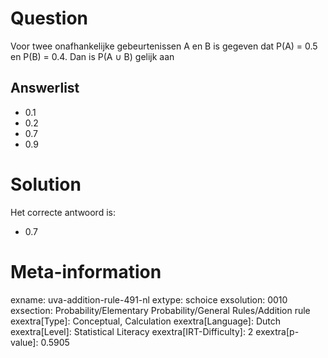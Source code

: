 Question
========

Voor twee onafhankelijke gebeurtenissen A en B is gegeven dat P(A) = 0.5
en P(B) = 0.4. Dan is P(A ∪ B) gelijk aan

Answerlist
----------

* 0.1
* 0.2
* 0.7
* 0.9

Solution
========

Het correcte antwoord is: 

* 0.7

Meta-information
================
exname: uva-addition-rule-491-nl
extype: schoice
exsolution: 0010
exsection: Probability/Elementary Probability/General Rules/Addition rule
exextra[Type]: Conceptual, Calculation
exextra[Language]: Dutch
exextra[Level]: Statistical Literacy
exextra[IRT-Difficulty]: 2
exextra[p-value]: 0.5905
